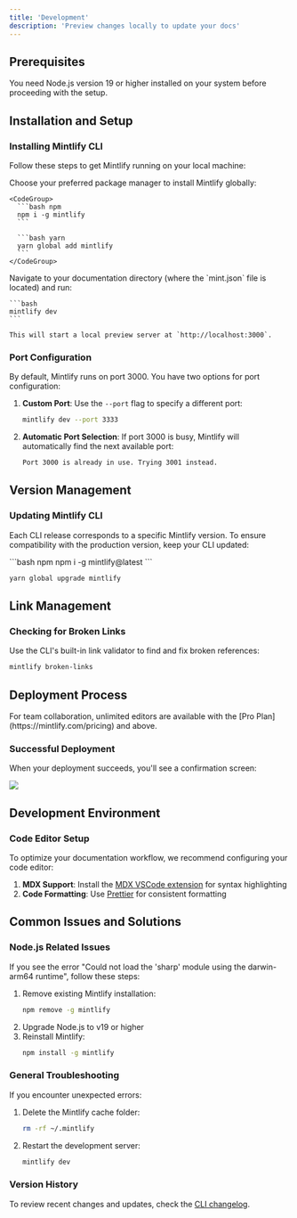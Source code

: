 ```yaml
---
title: 'Development'
description: 'Preview changes locally to update your docs'
---
```


## Prerequisites

<Info>
  You need Node.js version 19 or higher installed on your system before proceeding with the setup.
</Info>

## Installation and Setup

### Installing Mintlify CLI

Follow these steps to get Mintlify running on your local machine:

<Steps>
  <Step title="Install the CLI tool">
    Choose your preferred package manager to install Mintlify globally:

    <CodeGroup>
      ```bash npm
      npm i -g mintlify
      ```

      ```bash yarn
      yarn global add mintlify
      ```
    </CodeGroup>
  </Step>

  <Step title="Start local development">
    Navigate to your documentation directory (where the `mint.json` file is located) and run:

    ```bash
    mintlify dev
    ```
    
    This will start a local preview server at `http://localhost:3000`.
  </Step>
</Steps>

### Port Configuration

By default, Mintlify runs on port 3000. You have two options for port configuration:

1. **Custom Port**: Use the `--port` flag to specify a different port:
    ```bash
    mintlify dev --port 3333
    ```

2. **Automatic Port Selection**: If port 3000 is busy, Mintlify will automatically find the next available port:
    ```md
    Port 3000 is already in use. Trying 3001 instead.
    ```

## Version Management

### Updating Mintlify CLI

Each CLI release corresponds to a specific Mintlify version. To ensure compatibility with the production version, keep your CLI updated:

<CodeGroup>
  ```bash npm
  npm i -g mintlify@latest
  ```

  ```bash yarn
  yarn global upgrade mintlify
  ```
</CodeGroup>

## Link Management

### Checking for Broken Links

Use the CLI's built-in link validator to find and fix broken references:

```bash
mintlify broken-links
```

## Deployment Process

<Tip>
  For team collaboration, unlimited editors are available with the [Pro Plan](https://mintlify.com/pricing) and above.
</Tip>

### Successful Deployment

When your deployment succeeds, you'll see a confirmation screen:

<Frame>
  <img src="/images/checks-passed.png" style={{ borderRadius: '0.5rem' }} />
</Frame>

## Development Environment

### Code Editor Setup

To optimize your documentation workflow, we recommend configuring your code editor:

1. **MDX Support**: Install the [MDX VSCode extension](https://marketplace.visualstudio.com/items?itemName=unifiedjs.vscode-mdx) for syntax highlighting
2. **Code Formatting**: Use [Prettier](https://marketplace.visualstudio.com/items?itemName=esbenp.prettier-vscode) for consistent formatting

## Common Issues and Solutions

### Node.js Related Issues

<Accordion title="Sharp Module Error on M1/M2 Macs">
  If you see the error "Could not load the 'sharp' module using the darwin-arm64 runtime", follow these steps:

  1. Remove existing Mintlify installation:
     ```bash
     npm remove -g mintlify
     ```
  2. Upgrade Node.js to v19 or higher
  3. Reinstall Mintlify:
     ```bash
     npm install -g mintlify
     ```
</Accordion>

### General Troubleshooting

<Accordion title="Unknown Errors and Cache Issues">
  If you encounter unexpected errors:

  1. Delete the Mintlify cache folder:
     ```bash
     rm -rf ~/.mintlify
     ```
  2. Restart the development server:
     ```bash
     mintlify dev
     ```
</Accordion>

### Version History

To review recent changes and updates, check the [CLI changelog](https://www.npmjs.com/package/mintlify?activeTab=versions).